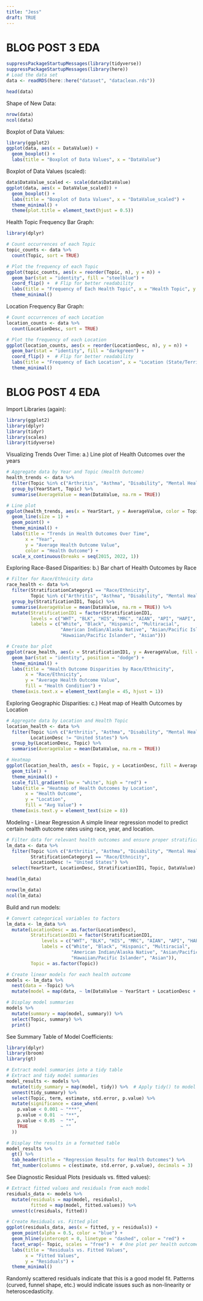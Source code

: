 ```yaml
---
title: "Jess"
draft: TRUE
---
```


# BLOG POST 3 EDA

```r
suppressPackageStartupMessages(library(tidyverse))
suppressPackageStartupMessages(library(here))
# Load the data set
data <- readRDS(here::here("dataset", "dataclean.rds"))
```

```r
head(data)
```

Shape of New Data:
```r
nrow(data)
ncol(data)
```

Boxplot of Data Values:
```r
library(ggplot2)
ggplot(data, aes(x = DataValue)) + 
  geom_boxplot() + 
  labs(title = "Boxplot of Data Values", x = "DataValue")
```

Boxplot of Data Values (scaled):
```r
data$DataValue_scaled <- scale(data$DataValue)
ggplot(data, aes(x = DataValue_scaled)) + 
  geom_boxplot() + 
  labs(title = "Boxplot of Data Values", x = "DataValue_scaled") +
  theme_minimal() +
  theme(plot.title = element_text(hjust = 0.5))
```
Health Topic Frequency Bar Graph:
```r
library(dplyr)

# Count occurrences of each Topic
topic_counts <- data %>%
  count(Topic, sort = TRUE)

# Plot the frequency of each Topic
ggplot(topic_counts, aes(x = reorder(Topic, n), y = n)) +
  geom_bar(stat = "identity", fill = "steelblue") +
  coord_flip() +  # Flip for better readability
  labs(title = "Frequency of Each Health Topic", x = "Health Topic", y = "Count") +
  theme_minimal()
```


Location Frequency Bar Graph:
```r
# Count occurrences of each Location
location_counts <- data %>%
  count(LocationDesc, sort = TRUE)

# Plot the frequency of each Location
ggplot(location_counts, aes(x = reorder(LocationDesc, n), y = n)) +
  geom_bar(stat = "identity", fill = "darkgreen") +
  coord_flip() +  # Flip for better readability
  labs(title = "Frequency of Each Location", x = "Location (State/Territory)", y = "Count") +
  theme_minimal()
```


# BLOG POST 4 EDA

Import Libraries (again):
```r
library(ggplot2)
library(dplyr)
library(tidyr)
library(scales)
library(tidyverse)
```

Visualizing Trends Over Time:
    a.) Line plot of Health Outcomes over the years
```r
# Aggregate data by Year and Topic (Health Outcome)
health_trends <- data %>%
  filter(Topic %in% c("Arthritis", "Asthma", "Disability", "Mental Health")) %>%
  group_by(YearStart, Topic) %>%
  summarise(AverageValue = mean(DataValue, na.rm = TRUE))

# Line plot
ggplot(health_trends, aes(x = YearStart, y = AverageValue, color = Topic)) +
  geom_line(size = 1) +
  geom_point() +
  theme_minimal() +
  labs(title = "Trends in Health Outcomes Over Time",
       x = "Year",
       y = "Average Health Outcome Value",
       color = "Health Outcome") +
  scale_x_continuous(breaks = seq(2015, 2022, 1))
```

Exploring Race-Based Disparities:
    b.) Bar chart of Health Outcomes by Race
```r
# Filter for Race/Ethnicity data
race_health <- data %>%
  filter(StratificationCategory1 == "Race/Ethnicity", 
         Topic %in% c("Arthritis", "Asthma", "Disability", "Mental Health")) %>%
  group_by(StratificationID1, Topic) %>%
  summarise(AverageValue = mean(DataValue, na.rm = TRUE)) %>%
  mutate(StratificationID1 = factor(StratificationID1, 
         levels = c("WHT", "BLK", "HIS", "MRC", "AIAN", "API", "HAPI", "ASN"),
         labels = c("White", "Black", "Hispanic", "Multiracial", 
                    "American Indian/Alaska Native", "Asian/Pacific Islander", 
                    "Hawaiian/Pacific Islander", "Asian")))

# Create bar plot
ggplot(race_health, aes(x = StratificationID1, y = AverageValue, fill = Topic)) +
  geom_bar(stat = "identity", position = "dodge") +
  theme_minimal() +
  labs(title = "Health Outcome Disparities by Race/Ethnicity",
       x = "Race/Ethnicity",
       y = "Average Health Outcome Value",
       fill = "Health Condition") +
  theme(axis.text.x = element_text(angle = 45, hjust = 1))
```

Exploring Geographic Disparities:
    c.) Heat map of Health Outcomes by Location
```r
# Aggregate data by Location and Health Topic
location_health <- data %>%
  filter(Topic %in% c("Arthritis", "Asthma", "Disability", "Mental Health"),
         LocationDesc != "United States") %>%
  group_by(LocationDesc, Topic) %>%
  summarise(AverageValue = mean(DataValue, na.rm = TRUE))

# Heatmap
ggplot(location_health, aes(x = Topic, y = LocationDesc, fill = AverageValue)) +
  geom_tile() +
  theme_minimal() +
  scale_fill_gradient(low = "white", high = "red") +
  labs(title = "Heatmap of Health Outcomes by Location",
       x = "Health Outcome",
       y = "Location",
       fill = "Avg Value") +
  theme(axis.text.y = element_text(size = 8))
```

Modeling - Linear Regression
    A simple linear regression model to predict certain health outcome rates using race, year, and location.
```r
# Filter data for relevant health outcomes and ensure proper stratification
lm_data <- data %>%
  filter(Topic %in% c("Arthritis", "Asthma", "Disability", "Mental Health"),
         StratificationCategory1 == "Race/Ethnicity",
         LocationDesc != "United States") %>%
  select(YearStart, LocationDesc, StratificationID1, Topic, DataValue)

head(lm_data)
```

```r
nrow(lm_data)
ncol(lm_data)
```

Build and run models:
```r

# Convert categorical variables to factors
lm_data <- lm_data %>%
  mutate(LocationDesc = as.factor(LocationDesc),
         StratificationID1 = factor(StratificationID1, 
             levels = c("WHT", "BLK", "HIS", "MRC", "AIAN", "API", "HAPI", "ASN"),
             labels = c("White", "Black", "Hispanic", "Multiracial", 
                        "American Indian/Alaska Native", "Asian/Pacific Islander", 
                        "Hawaiian/Pacific Islander", "Asian")),
         Topic = as.factor(Topic))

# Create linear models for each health outcome
models <- lm_data %>%
  nest(data = -Topic) %>%
  mutate(model = map(data, ~ lm(DataValue ~ YearStart + LocationDesc + StratificationID1, data = .)))

# Display model summaries
models %>%
  mutate(summary = map(model, summary)) %>%
  select(Topic, summary) %>%
  print()
```
See Summary Table of Model Coefficients:
```r
library(dplyr)
library(broom)
library(gt)

# Extract model summaries into a tidy table
# Extract and tidy model summaries
model_results <- models %>%
  mutate(tidy_summary = map(model, tidy)) %>%  # Apply tidy() to model
  unnest(tidy_summary) %>%
  select(Topic, term, estimate, std.error, p.value) %>%
  mutate(significance = case_when(
    p.value < 0.001 ~ "***",
    p.value < 0.01  ~ "**",
    p.value < 0.05  ~ "*",
    TRUE            ~ ""
  ))

# Display the results in a formatted table
model_results %>%
  gt() %>%
  tab_header(title = "Regression Results for Health Outcomes") %>%
  fmt_number(columns = c(estimate, std.error, p.value), decimals = 3)
```

See Diagnostic Residual Plots (residuals vs. fitted values):
```r
# Extract fitted values and residuals from each model
residuals_data <- models %>%
  mutate(residuals = map(model, residuals), 
         fitted = map(model, fitted.values)) %>%
  unnest(c(residuals, fitted))

# Create Residuals vs. Fitted plot
ggplot(residuals_data, aes(x = fitted, y = residuals)) +
  geom_point(alpha = 0.5, color = "blue") +
  geom_hline(yintercept = 0, linetype = "dashed", color = "red") +
  facet_wrap(~ Topic, scales = "free") +  # One plot per health outcome
  labs(title = "Residuals vs. Fitted Values",
       x = "Fitted Values",
       y = "Residuals") +
  theme_minimal()
```
Randomly scattered residuals indicate that this is a good model fit. Patterns (curved, funnel shape, etc.) would indicate issues such as non-linearity or heteroscedasticity.
